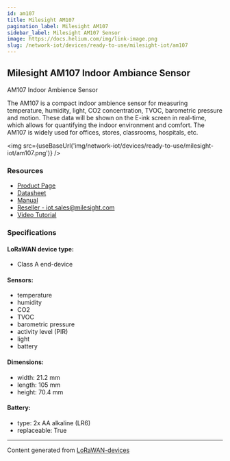 ```yaml
---
id: am107
title: Milesight AM107
pagination_label: Milesight AM107
sidebar_label: Milesight AM107 Sensor
image: https://docs.helium.com/img/link-image.png
slug: /network-iot/devices/ready-to-use/milesight-iot/am107
---
```



## Milesight AM107 Indoor Ambiance Sensor

AM107 Indoor Ambience Sensor

The AM107 is a compact indoor ambience sensor for measuring temperature, humidity, light, CO2
concentration, TVOC, barometric pressure and motion. These data will be shown on the E-ink screen in
real-time, which allows for quantifying the indoor environment and comfort. The AM107 is widely used
for offices, stores, classrooms, hospitals, etc.

<img src={useBaseUrl('img/network-iot/devices/ready-to-use/milesight-iot/am107.png')} />

### Resources

- [Product Page](https://www.milesight-iot.com/lorawan/sensor/am100/)
- [Datasheet](https://resource.milesight-iot.com/milesight/document/am100-series-datasheet-en.pdf)
- [Manual](https://resource.milesight-iot.com/milesight/document/am100-series-user-guide-en.pdf)
- [Reseller - iot.sales@milesight.com](https://www.milesight-iot.com/contact-us/)
- [Video Tutorial](https://www.youtube.com/watch?v=lu90qeIkjC0&ab_channel=MilesightIoT)

### Specifications

#### LoRaWAN device type:

- Class A end-device

#### Sensors:

- temperature
- humidity
- CO2
- TVOC
- barometric pressure
- activity level (PIR)
- light
- battery

#### Dimensions:

- width: 21.2 mm
- length: 105 mm
- height: 70.4 mm

#### Battery:

- type: 2x AA alkaline (LR6)
- replaceable: True

---

Content generated from [LoRaWAN-devices](https://github.com/TheThingsNetwork/lorawan-devices)
